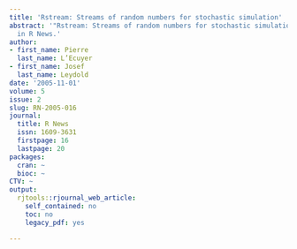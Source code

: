 ```yaml
---
title: 'Rstream: Streams of random numbers for stochastic simulation'
abstract: '"Rstream: Streams of random numbers for stochastic simulation" published
  in R News.'
author:
- first_name: Pierre
  last_name: L’Ecuyer
- first_name: Josef
  last_name: Leydold
date: '2005-11-01'
volume: 5
issue: 2
slug: RN-2005-016
journal:
  title: R News
  issn: 1609-3631
  firstpage: 16
  lastpage: 20
packages:
  cran: ~
  bioc: ~
CTV: ~
output:
  rjtools::rjournal_web_article:
    self_contained: no
    toc: no
    legacy_pdf: yes

---
```

